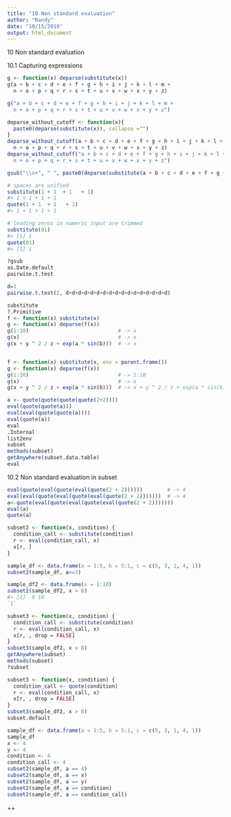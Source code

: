 ---
title: "10 Non standard evaluation"
author: "Randy"
date: "10/15/2019"
output: html_document
---
10 Non standard evaluation

10.1 Capturing expressions
```{r}
g <- function(x) deparse(substitute(x))
g(a + b + c + d + e + f + g + h + i + j + k + l + m +
  n + o + p + q + r + s + t + u + v + w + x + y + z)

g("a + b + c + d + e + f + g + h + i + j + k + l + m +
  n + o + p + q + r + s + t + u + v + w + x + y + z")

deparse_without_cutoff <- function(x){
  paste0(deparse(substitute(x)), collapse ="")
}
deparse_without_cutoff(a + b + c + d + e + f + g + h + i + j + k + l + m +
  n + o + p + q + r + s + t + u + v + w + x + y + z)
deparse_without_cutoff("a + b + c + d + e + f + g + h + i + j + k + l + m +
  n + o + p + q + r + s + t + u + v + w + x + y + z")

```

```{r}
gsub("\\s+", " ", paste0(deparse(substitute(a + b + c + d + e + f + g + h + i + j + k + l + m + n + o + p + q + r + s + t + u + v + w + x + y + z))))
```
```{r}
# spaces are unified
substitute(1 + 1  + 1   + 1)
#> 1 + 1 + 1 + 1
quote(1 + 1  + 1   + 1)
#> 1 + 1 + 1 + 1

# leading zeros in numeric input are trimmed
substitute(01)
#> [1] 1
quote(01)
#> [1] 1
```

```{r}
?gsub
as.Date.default
pairwise.t.test
```

```{r}
d=1
pairwise.t.test(2, d+d+d+d+d+d+d+d+d+d+d+d+d+d+d+d+d)
```

```{r}
substitute
?.Primitive
f <- function(x) substitute(x) 
g <- function(x) deparse(f(x)) 
g(1:10)                             # -> x
g(x)                                # -> x
g(x + y ^ 2 / z + exp(a * sin(b)))  # -> x


f <- function(x) substitute(x, env = parent.frame()) 
g <- function(x) deparse(f(x)) 
g(1:10)                             # -> 1:10
g(x)                                # -> x
g(x + y ^ 2 / z + exp(a * sin(b)))  # -> x + y ^ 2 / z + exp(a * sin(b))
```

```{r}
a <- quote(quote(quote(quote(2+2))))
eval(quote(quote(a)))
eval(eval(quote(quote(a))))
eval(quote(a))
eval
.Internal
list2env
subset
methods(subset)
getAnywhere(subset.data.table)
eval
```


10.2 Non standard evaluation in subset
```{r}
eval(quote(eval(quote(eval(quote(2 + 2))))))        # -> 4
eval(eval(quote(eval(quote(eval(quote(2 + 2)))))))  # -> 4
a<-quote(eval(quote(eval(quote(eval(quote(2 + 2))))))) 
eval(a)
quote(a)

```

```{r}
subset2 <- function(x, condition) {
  condition_call <- substitute(condition)
  r <- eval(condition_call, x)
  x[r, ]
}

sample_df <- data.frame(a = 1:5, b = 5:1, c = c(5, 3, 1, 4, 1))
subset2(sample_df, a>=3)

sample_df2 <- data.frame(x = 1:10)
subset2(sample_df2, x > 8)
#> [1]  9 10
`[`

subset3 <- function(x, condition) {
  condition_call <- substitute(condition)
  r <- eval(condition_call, x)
  x[r, , drop = FALSE] 
}
subset3(sample_df2, x > 8)
getAnywhere(subset)
methods(subset)
?subset
```
```{r}
subset3 <- function(x, condition) {
  condition_call <- quote(condition)
  r <- eval(condition_call, x)
  x[r, , drop = FALSE] 
}
subset3(sample_df2, x > 8)
subset.default
```
```{r}
sample_df <- data.frame(a = 1:5, b = 5:1, c = c(5, 3, 1, 4, 1))
sample_df
x <- 4
y <- 4
condition <- 4
condition_call <- 4
subset2(sample_df, a == 4)
subset2(sample_df, a == x)
subset2(sample_df, a == y)
subset2(sample_df, a == condition)
subset2(sample_df, a == condition_call)
```
























++








































